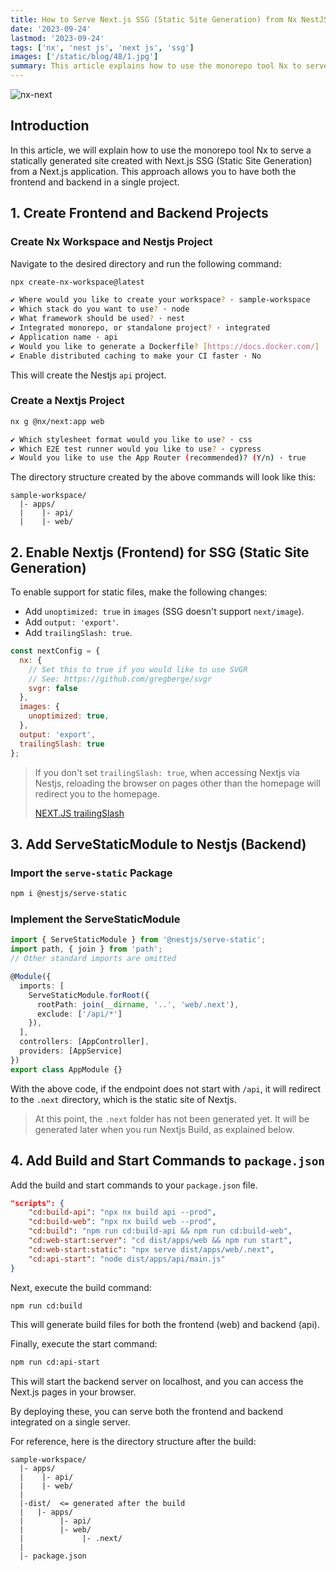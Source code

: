 ```yaml
---
title: How to Serve Next.js SSG (Static Site Generation) from Nx NestJS
date: '2023-09-24'
lastmod: '2023-09-24'
tags: ['nx', 'nest js', 'next js', 'ssg']
images: ['/static/blog/48/1.jpg']
summary: This article explains how to use the monorepo tool Nx to serve a statically generated site created with Next.js SSG (Static Site Generation) from a Next.js application. With this approach, you can have both the frontend and backend in a single project.
---
```


![nx-next](/static/blog/48/1.jpg)

## Introduction

In this article, we will explain how to use the monorepo tool Nx to serve a statically generated site created with Next.js SSG (Static Site Generation) from a Next.js application. This approach allows you to have both the frontend and backend in a single project.

<TOCInline toc={props.toc} exclude="Introduction" />

## 1. Create Frontend and Backend Projects

### Create Nx Workspace and Nestjs Project

Navigate to the desired directory and run the following command:

```bash
npx create-nx-workspace@latest

✔ Where would you like to create your workspace? · sample-workspace
✔ Which stack do you want to use? · node
✔ What framework should be used? · nest
✔ Integrated monorepo, or standalone project? · integrated
✔ Application name · api
✔ Would you like to generate a Dockerfile? [https://docs.docker.com/] · No
✔ Enable distributed caching to make your CI faster · No
```

This will create the Nestjs `api` project.

### Create a Nextjs Project

```bash
nx g @nx/next:app web

✔ Which stylesheet format would you like to use? · css
✔ Which E2E test runner would you like to use? · cypress
✔ Would you like to use the App Router (recommended)? (Y/n) · true
```

The directory structure created by the above commands will look like this:

```text
sample-workspace/
  |- apps/
  |    |- api/
  |    |- web/
```

## 2. Enable Nextjs (Frontend) for SSG (Static Site Generation)

To enable support for static files, make the following changes:

* Add `unoptimized: true` in `images` (SSG doesn't support `next/image`).
* Add `output: 'export'`.
* Add `trailingSlash: true`.

```js:apps/web/next.config.js
const nextConfig = {
  nx: {
    // Set this to true if you would like to use SVGR
    // See: https://github.com/gregberge/svgr
    svgr: false
  }, 
  images: {
    unoptimized: true,
  }, 
  output: 'export', 
  trailingSlash: true
}; 
```

> If you don't set `trailingSlash: true`, when accessing Nextjs via Nestjs, reloading the browser on pages other than the homepage will redirect you to the homepage.
>
> [NEXT.JS trailingSlash](https://nextjs.org/docs/app/api-reference/next-config-js/trailingSlash)

## 3. Add ServeStaticModule to Nestjs (Backend)

### Import the `serve-static` Package

```bash
npm i @nestjs/serve-static
```

### Implement the ServeStaticModule

```ts:apps/api/src/app/app.module.ts
import { ServeStaticModule } from '@nestjs/serve-static'; 
import path, { join } from 'path'; 
// Other standard imports are omitted

@Module({
  imports: [
    ServeStaticModule.forRoot({
      rootPath: join(__dirname, '..', 'web/.next'),
      exclude: ['/api/*']
    }),
  ], 
  controllers: [AppController], 
  providers: [AppService]
})
export class AppModule {}
```

With the above code, if the endpoint does not start with `/api`, it will redirect to the `.next` directory, which is the static site of Nextjs.

> At this point, the `.next` folder has not been generated yet. It will be generated later when you run Nextjs Build, as explained below.

## 4. Add Build and Start Commands to `package.json`

Add the build and start commands to your `package.json` file.

```json:package.json
"scripts": {
    "cd:build-api": "npx nx build api --prod",
    "cd:build-web": "npx nx build web --prod",
    "cd:build": "npm run cd:build-api && npm run cd:build-web",
    "cd:web-start:server": "cd dist/apps/web && npm run start",
    "cd:web-start:static": "npx serve dist/apps/web/.next",
    "cd:api-start": "node dist/apps/api/main.js"
}
```

Next, execute the build command:

```bash
npm run cd:build
```

This will generate build files for both the frontend (web) and backend (api).

Finally, execute the start command:

```bash
npm run cd:api-start
```

This will start the backend server on localhost, and you can access the Next.js pages in your browser.

By deploying these, you can serve both the frontend and backend integrated on a single server.

For reference, here is the directory structure after the build:

```text
sample-workspace/
  |- apps/
  |    |- api/
  |    |- web/
  |
  |-dist/  <= generated after the build
  |   |- apps/
  |        |- api/   
  |        |- web/
  |             |- .next/
  |
  |- package.json
```
